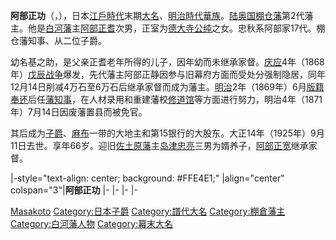 {{Infobox officeholder 
|honorific-prefix=子爵
| name= 阿部正功
| image= Masakoto Abe.jpg
| caption=

| order1=[[棚倉藩|棚倉藩]]藩主
| term_start1=1868年
| term_end1=1871年
| predecessor1= [[阿部正靜|阿部正靜]]
| successor1= {{small|廢藩置縣}}

| birth_date={{birth date|1860|2|14}}<br>（[[安政|安政]]7年1月23日）
| birth_place= 
| death_date={{death date and age|1925|9|11|1860|2|14}}<br>（[[大正|大正]]14年）
| death_place= 
| module  = {{日本武士|child=yes
| 時代 = [[江戶時代|江戶時代]]後期 - [[大正|大正時代]]
| 改名 = 光之助、基之助（幼名）、正功
| 別名 = 
| 諡号 = 
| 神号 = 
| 戒名 = 昭德院殿圓誉輝堂正功
| 霊名 = 
| 墓所 = [[東京都|東京都]][[台東區|台東區]][[藏前|藏前]][[西福寺_(台東區)|西福寺]]
| 官位 = [[從二位|從二位]][[子爵|子爵]]
| 幕府 = 
| 主君 = [[明治天皇|明治天皇]]
| 藩   = [[陸奧國|陸奥]][[棚倉藩|棚倉藩]]主
| 氏族 = [[阿部氏_(德川譜代)|阿部氏]]
| 父 = [[阿部正耆|阿部正耆]]
| 母 = 弦尾
| 兄弟 = 
| 正室 = '''照子'''（[[德大寺公純|德大寺公純]]之女）
| 子   = 要子、直子
| 特記事項 = 
 }}
}}
'''阿部正功'''（{{jpn|j=阿部 正功|kana=あべ まさこと|rm=Abe Masakoto}}，{{bd|1860年|2月14日|1925年|9月11日|}}），日本[[江戶時代|江戶時代]]末期[[大名_(稱謂)|大名]]、[[明治時代|明治時代]][[華族_(日本)|華族]]。[[陆奥国|陆奥国]][[棚仓藩|棚仓藩]]第2代藩主。他是[[白河藩|白河藩]]主[[阿部正耆|阿部正耆]]次男，正室为[[德大寺公纯|德大寺公纯]]之女。忠秋系阿部家17代。棚仓藩知事、从二位子爵。

幼名基之助，是父亲正耆老年所得的儿子，因年幼而未继承家督。[[庆应|庆应]]4年（1868年）[[戊辰战争|戊辰战争]]爆发，先代藩主阿部正静因参与旧幕府方面而受处分强制隐居，同年12月14日削减4万石至6万石后继承家督而成为藩主。[[明治|明治]]2年（1869年）6月[[版籍奉还|版籍奉还]]后任[[藩知事|藩知事]]，在人材录用和重建藩校[[修道馆|修道馆]]等{{link-ja|藩政改革}}方面进行努力，明治4年（1871年）7月14日因废藩置县而被免官。

其后成为[[子爵|子爵]]、[[麻布|麻布]]一带的大地主和第15银行的大股东。大正14年（1925年）9月11日去世。享年66岁。迎旧[[佐土原藩|佐土原藩]]主[[岛津忠亮|岛津忠亮]]三男为婿养子，[[阿部正宽|阿部正宽]]继承家督。

{{start box}}
|-style="text-align: center; background: #FFE4E1;"
|align="center" colspan="3"|'''阿部正功'''
|-
{{s-off}}
{{s-before|[[阿部正靜|阿部正靜]]}}
{{s-title|[[棚倉藩|棚倉藩]]藩主|1868年-1871年}}
{{s-none|[[廢藩置縣|廢藩置縣]]}}
|-
{{s-reg|other}}
{{s-before|[[島津齊彬|島津齊彬]]}}
{{s-title|忠秋系[[阿部氏_(德川譜代)|阿部家]]第17代當主|1868年-1925年}}
{{s-after|rows=2|[[阿部正寬|阿部正寬]]}}
|-
{{s-none|新頭銜}}
{{s-title|（棚倉）[[阿部氏_(德川譜代)|阿部家]][[日本華族列表|子爵]]<br>（第一代）|1884年-1925年}}
|-
{{end box}}

{{棚倉藩主|阿部氏|2代|1868年 - 1871年}}

{{DEFAULTSORT:Abe Masakoto}}
[[Category:阿部氏|Masakoto]]
[[Category:日本子爵|Category:日本子爵]]
[[Category:譜代大名|Category:譜代大名]]
[[Category:棚倉藩主|Category:棚倉藩主]]
[[Category:白河藩人物|Category:白河藩人物]]
[[Category:幕末大名|Category:幕末大名]]